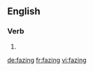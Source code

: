 
==English==

===Verb===
{{head|en|present participle}}

# {{present participle of|faze|lang=en}}

[[de:fazing]]
[[fr:fazing]]
[[vi:fazing]]